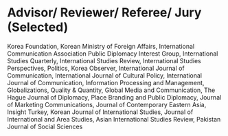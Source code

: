 # Advisor/ Reviewer/ Referee/ Jury (Selected)

<!-- ```{r reviewer} -->
<!-- ezpickr::pick("data/reviewer.xlsx") %>% -->
<!--   tidyr::fill(-when, -why) %>% -->
<!--   vitae::detailed_entries(what, when, with, where, why) -->
<!-- ``` -->

Korea Foundation, Korean Ministry of Foreign Affairs, International Communication Association Public Diplomacy Interest Group, International Studies Quarterly, International Studies Review, International Studies Perspectives, Politics, Korea Observer, International Journal of Communication, International Journal of Cultural Policy, International Journal of Communication, Information Processing and Management, Globalizations, Quality & Quantity, Global Media and Communication, The Hague Journal of Diplomacy, Place Branding and Public Diplomacy, Journal of Marketing Communications, Journal of Contemporary Eastern Asia, Insight Turkey, Korean Journal of International Studies, Journal of International and Area Studies, Asian International Studies Review, Pakistan Journal of Social Sciences
